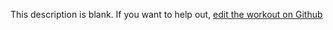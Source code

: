 
  This description is blank. If you want to help out, [edit the workout on Github](https://www.github.com/LiftArcade/exercises/blob/main/exercises/cable-rope-triceps-pushdown-description.mdx)